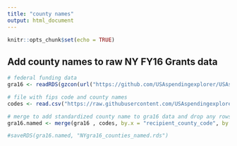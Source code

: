 ```yaml
---
title: "county names"
output: html_document
---
```


```r
knitr::opts_chunk$set(echo = TRUE)
```


## Add county names to raw NY FY16 Grants data
```r
# federal funding data
gra16 <- readRDS(gzcon(url("https://github.com/USAspendingexplorer/USAspending-explorer/blob/master/Data/Raw/NYgra16.rds?raw=true")))

# file with fips code and county names
codes <- read.csv("https://raw.githubusercontent.com/USAspendingexplorer/USAspending-explorer/master/Data/Raw/countycodesNY.csv")

# merge to add standardized county name to gra16 data and drop any rows with a county code that does not correspond to NY
gra16.named <- merge(gra16 , codes, by.x = "recipient_county_code", by.y = "Fips")

#saveRDS(gra16.named, "NYgra16_counties_named.rds")

```

